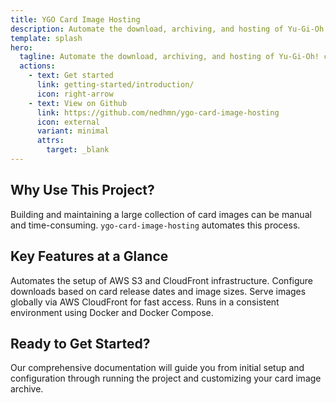 ```yaml
---
title: YGO Card Image Hosting
description: Automate the download, archiving, and hosting of Yu-Gi-Oh! card images.
template: splash
hero:
  tagline: Automate the download, archiving, and hosting of Yu-Gi-Oh! card images.
  actions:
    - text: Get started
      link: getting-started/introduction/
      icon: right-arrow
    - text: View on Github
      link: https://github.com/nedhmn/ygo-card-image-hosting
      icon: external
      variant: minimal
      attrs:
        target: _blank
---
```



## Why Use This Project?

Building and maintaining a large collection of card images can be manual and time-consuming. `ygo-card-image-hosting` automates this process.

## Key Features at a Glance

<CardGrid stagger>
  <Card title="Terraform Automation" icon="seti:terraform">
    Automates the setup of AWS S3 and CloudFront infrastructure.
  </Card>
  <Card title="Date & Size Filtering" icon="setting">
    Configure downloads based on card release dates and image sizes.
  </Card>
  <Card title="CDN Delivery" icon="rocket">
    Serve images globally via AWS CloudFront for fast access.
  </Card>
  <Card title="Dockerized" icon="seti:docker">
    Runs in a consistent environment using Docker and Docker Compose.
  </Card>
</CardGrid>

## Ready to Get Started?

Our comprehensive documentation will guide you from initial setup and configuration through running the project and customizing your card image archive.

<CardGrid>
  <LinkCard
    title="Introduction"
    href="/ygo-card-image-hosting/getting-started/introduction/"
    description="Learn what ygo-card-image-hosting is and what it does."
  />
  <LinkCard
    title="Installation"
    href="/ygo-card-image-hosting/getting-started/installation/"
    description="Install the necessary prerequisites and clone the repository."
  />
  <LinkCard
    title="Configuration"
    href="/ygo-card-image-hosting/getting-started/configuration/"
    description="Set up your AWS credentials and project settings."
  />
  <LinkCard
    title="Running the Service"
    href="/ygo-card-image-hosting/getting-started/running-the-project/"
    description="Run the Terraform and Docker scripts to build your archive."
  />
</CardGrid>
